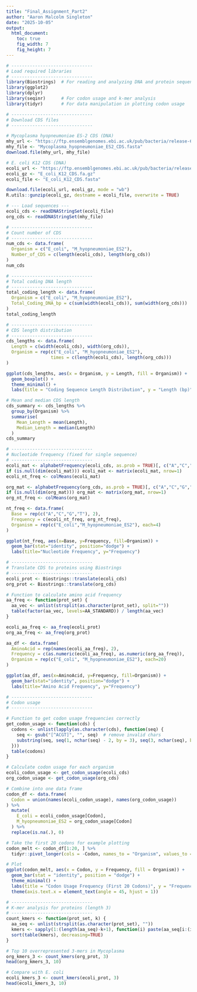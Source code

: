 ```yaml
---
title: "Final_Assignment_Part2"
author: "Aaron Malcolm Singleton"
date: "2025-10-05"
output:
  html_document:
    toc: true
    fig_width: 7
    fig_height: 7
---
```


```r
# -------------------------------
# Load required libraries
# -------------------------------
library(Biostrings)  # For reading and analyzing DNA and protein sequences
library(ggplot2)
library(dplyr)
library(seqinr)      # For codon usage and k-mer analysis
library(tidyr)       # For data manipulation in plotting codon usage

```

```r
# -------------------------------
# Download CDS files
# -------------------------------

# Mycoplasma hyopneumoniae ES-2 CDS (DNA)
mhy_url <- "https://ftp.ensemblgenomes.ebi.ac.uk/pub/bacteria/release-62/fasta/bacteria_40_collection/mesomycoplasma_hyopneumoniae_gca_004768725/cds/Mesomycoplasma_hyopneumoniae_gca_004768725.ASM476872v1.cds.all.fa.gz"
mhy_file <- "Mycoplasma_hyopneumoniae_ES2_CDS.fasta"
download.file(mhy_url, mhy_file)

# E. coli K12 CDS (DNA)
ecoli_url <- "https://ftp.ensemblgenomes.ebi.ac.uk/pub/bacteria/release-62/fasta/bacteria_30_collection/escherichia_coli_k_12_gca_004803305/cds/Escherichia_coli_k_12_gca_004803305.ASM480330v1.cds.all.fa.gz"
ecoli_gz <- "E_coli_K12_CDS.fa.gz"
ecoli_file <- "E_coli_K12_CDS.fasta"

download.file(ecoli_url, ecoli_gz, mode = "wb")
R.utils::gunzip(ecoli_gz, destname = ecoli_file, overwrite = TRUE)

# --- Load sequences ---
ecoli_cds <- readDNAStringSet(ecoli_file)
org_cds <- readDNAStringSet(mhy_file)

```

```r
# -------------------------------
# Count number of CDS
# -------------------------------
num_cds <- data.frame(
  Organism = c("E_coli", "M_hyopneumoniae_ES2"),
  Number_of_CDS = c(length(ecoli_cds), length(org_cds))
)
num_cds

```

```r
# -------------------------------
# Total coding DNA length
# -------------------------------
total_coding_length <- data.frame(
  Organism = c("E_coli", "M_hyopneumoniae_ES2"),
  Total_Coding_DNA_bp = c(sum(width(ecoli_cds)), sum(width(org_cds)))
)
total_coding_length

```

```r
# -------------------------------
# CDS length distribution
# -------------------------------
cds_lengths <- data.frame(
  Length = c(width(ecoli_cds), width(org_cds)),
  Organism = rep(c("E_coli", "M_hyopneumoniae_ES2"), 
                 times = c(length(ecoli_cds), length(org_cds)))
)

ggplot(cds_lengths, aes(x = Organism, y = Length, fill = Organism)) +
  geom_boxplot() +
  theme_minimal() +
  labs(title = "Coding Sequence Length Distribution", y = "Length (bp)")

# Mean and median CDS length
cds_summary <- cds_lengths %>%
  group_by(Organism) %>%
  summarise(
    Mean_Length = mean(Length),
    Median_Length = median(Length)
  )
cds_summary

```

```r
# -------------------------------
# Nucleotide frequency (fixed for single sequence)
# -------------------------------
ecoli_mat <- alphabetFrequency(ecoli_cds, as.prob = TRUE)[, c("A","C","G","T")]
if (is.null(dim(ecoli_mat))) ecoli_mat <- matrix(ecoli_mat, nrow=1)
ecoli_nt_freq <- colMeans(ecoli_mat)

org_mat <- alphabetFrequency(org_cds, as.prob = TRUE)[, c("A","C","G","T")]
if (is.null(dim(org_mat))) org_mat <- matrix(org_mat, nrow=1)
org_nt_freq <- colMeans(org_mat)

nt_freq <- data.frame(
  Base = rep(c("A","C","G","T"), 2),
  Frequency = c(ecoli_nt_freq, org_nt_freq),
  Organism = rep(c("E_coli","M_hyopneumoniae_ES2"), each=4)
)

ggplot(nt_freq, aes(x=Base, y=Frequency, fill=Organism)) +
  geom_bar(stat="identity", position="dodge") +
  labs(title="Nucleotide Frequency", y="Frequency")

```

```r
# -------------------------------
# Translate CDS to proteins using Biostrings
# -------------------------------
ecoli_prot <- Biostrings::translate(ecoli_cds)
org_prot <- Biostrings::translate(org_cds)

# Function to calculate amino acid frequency
aa_freq <- function(prot_set) {
  aa_vec <- unlist(strsplit(as.character(prot_set), split=""))
  table(factor(aa_vec, levels=AA_STANDARD)) / length(aa_vec)
}

ecoli_aa_freq <- aa_freq(ecoli_prot)
org_aa_freq <- aa_freq(org_prot)

aa_df <- data.frame(
  AminoAcid = rep(names(ecoli_aa_freq), 2),
  Frequency = c(as.numeric(ecoli_aa_freq), as.numeric(org_aa_freq)),
  Organism = rep(c("E_coli", "M_hyopneumoniae_ES2"), each=20)
)

ggplot(aa_df, aes(x=AminoAcid, y=Frequency, fill=Organism)) +
  geom_bar(stat="identity", position="dodge") +
  labs(title="Amino Acid Frequency", y="Frequency")

```

```r
# -------------------------------
# Codon usage 
# -------------------------------

# Function to get codon usage frequencies correctly
get_codon_usage <- function(cds) {
  codons <- unlist(lapply(as.character(cds), function(seq) {
    seq <- gsub("[^ACGT]", "", seq)  # remove invalid chars
    substring(seq, seq(1, nchar(seq) - 2, by = 3), seq(3, nchar(seq), by = 3))
  }))
  table(codons)
}

# Calculate codon usage for each organism
ecoli_codon_usage <- get_codon_usage(ecoli_cds)
org_codon_usage <- get_codon_usage(org_cds)

# Combine into one data frame
codon_df <- data.frame(
  Codon = union(names(ecoli_codon_usage), names(org_codon_usage))
) %>%
  mutate(
    E_coli = ecoli_codon_usage[Codon],
    M_hyopneumoniae_ES2 = org_codon_usage[Codon]
  ) %>%
  replace(is.na(.), 0)

# Take the first 20 codons for example plotting
codon_melt <- codon_df[1:20, ] %>%
  tidyr::pivot_longer(cols = -Codon, names_to = "Organism", values_to = "Frequency")

# Plot
ggplot(codon_melt, aes(x = Codon, y = Frequency, fill = Organism)) +
  geom_bar(stat = "identity", position = "dodge") +
  theme_minimal() +
  labs(title = "Codon Usage Frequency (First 20 Codons)", y = "Frequency") +
  theme(axis.text.x = element_text(angle = 45, hjust = 1))

```

```r
# -------------------------------
# K-mer analysis for proteins (length 3)
# -------------------------------
count_kmers <- function(prot_set, k) {
  aa_seq <- unlist(strsplit(as.character(prot_set), ""))
  kmers <- sapply(1:(length(aa_seq)-k+1), function(i) paste(aa_seq[i:(i+k-1)], collapse=""))
  sort(table(kmers), decreasing=TRUE)
}

# Top 10 overrepresented 3-mers in Mycoplasma
org_kmers_3 <- count_kmers(org_prot, 3)
head(org_kmers_3, 10)

# Compare with E. coli
ecoli_kmers_3 <- count_kmers(ecoli_prot, 3)
head(ecoli_kmers_3, 10)

```

